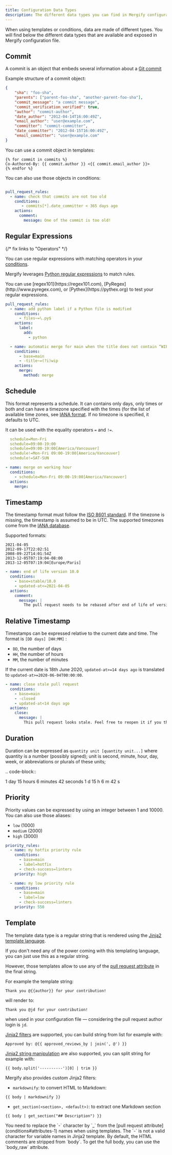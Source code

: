 ```yaml
---
title: Configuration Data Types
description: The different data types you can find in Mergify configuration file
---
```



When using templates or conditions, data are made of different types. You will
find below the different data types that are available and exposed in Mergify
configuration file.


## Commit

A commit is an object that embeds several information about a [Git
commit](https://docs.github.com/en/pull-requests/committing-changes-to-your-project/creating-and-editing-commits/about-commits)

Example structure of a commit object:

```json
{
    "sha": "foo-sha",
    "parents": ["parent-foo-sha", "another-parent-foo-sha"],
    "commit_message": "a commit message",
    "commit_verification_verified": true,
    "author": "commit-author",
    "date_author": "2012-04-14T16:00:49Z",
    "email_author": "user@example.com",
    "committer": "commit-committer",
    "date_committer": "2012-04-15T16:00:49Z",
    "email_committer": "user@example.com"
}
```

You can use a commit object in templates:


```jinja2
{% for commit in commits %}
Co-Authored-By: {{ commit.author }} <{{ commit.email_author }}>
{% endfor %}
```

You can also use those objects in conditions:

```yaml

pull_request_rules:
  - name: check that commits are not too old
    conditions:
       - commits[*].date_committer < 365 days ago
    actions:
      comment:
        message: One of the commit is too old!
```

## Regular Expressions

{/* fix links to "Operators" */}

You can use regular expressions with matching operators in your [conditions](conditions).

Mergify leverages [Python regular expressions](https://docs.python.org/3/library/re.html) to match rules.

<Info>
   You can use [regex101](https://regex101.com),
   [PyRegex](http://www.pyregex.com), or [Pythex](https://pythex.org) to test your
   regular expressions.
</Info>

```yaml
pull_request_rules:
  - name: add python label if a Python file is modified
    conditions:
      - files~=\.py$
    actions:
      label:
        add:
          - python

  - name: automatic merge for main when the title does not contain “WIP” (ignoring case)
    conditions:
      - base=main
      - -title~=(?i)wip
    actions:
      merge:
        method: merge
```

## Schedule

This format represents a schedule. It can contains only days, only times or
both and can have a timezone specified with the times (for the list of
available time zones, see [IANA format](https://www.iana.org/time-zones). If no
timezone is specified, it defaults to UTC.

It can be used with the equality operators `=` and `!=`.

```yaml
  schedule=Mon-Fri
  schedule=09:00-19:00
  schedule=09:00-19:00[America/Vancouver]
  schedule!=Mon-Fri 09:00-19:00[America/Vancouver]
  schedule!=SAT-SUN
```

```yaml
- name: merge on working hour
  conditions:
    - schedule=Mon-Fri 09:00-19:00[America/Vancouver]
  actions:
    merge:
```


## Timestamp

The timestamp format must follow the [ISO 8601
standard](https://en.wikipedia.org/wiki/ISO_8601). If the timezone is missing,
the timestamp is assumed to be in UTC. The supported timezones come from the
[IANA database](https://www.iana.org/time-zones).

Supported formats:
```
2021-04-05
2012-09-17T22:02:51
2008-09-22T14:01:54Z
2013-12-05T07:19:04-08:00
2013-12-05T07:19:04[Europe/Paris]
```

```yaml
- name: end of life version 10.0
  conditions:
    - base=stable/10.0
    - updated-at<=2021-04-05
  actions:
    comment:
      message: |
        The pull request needs to be rebased after end of life of version 10.0
```

## Relative Timestamp

Timestamps can be expressed relative to the current date and time. The format
is `[DD days] [HH:MM]` :

* `DD`, the number of days
* `HH`, the number of hours
* `MM`, the number of minutes

If the current date is 18th June 2020, `updated-at>=14 days ago` is translated
to `updated-at>=2020-06-04T00:00:00`.

```yaml
- name: close stale pull request
  conditions:
    - base=main
    - -closed
    - updated-at<14 days ago
  actions:
    close:
      message: |
        This pull request looks stale. Feel free to reopen it if you think it's a mistake.
```

## Duration

Duration can be expressed as `quantity unit [quantity unit...]` where quantity
is a number (possibly signed); unit is second, minute, hour, day, week, or
abbreviations or plurals of these units;

.. code-block::

   1 day 15 hours 6 minutes 42 seconds
   1 d 15 h 6 m 42 s

## Priority

Priority values can be expressed by using an integer between 1 and 10000.
You can also use those aliases:
* `low` (1000)
* `medium` (2000)
* `high` (3000)

```yaml
priority_rules:
  - name: my hotfix priority rule
    conditions:
      - base=main
      - label=hotfix
      - check-success=linters
    priority: high

  - name: my low priority rule
    conditions:
      - base=main
      - label=low
      - check-success=linters
    priority: 550
```

## Template

The template data type is a regular string that is rendered using the [Jinja2
template language](https://jinja.palletsprojects.com/templates/).

If you don't need any of the power coming with this templating language, you
can just use this as a regular string.

However, those templates allow to use any of the [pull request attribute](conditions/#attributes-11) in the final
string.

For example the template string:

```jinja2
Thank you @{{author}} for your contribution!
```

will render to:

```
Thank you @jd for your contribution!
```

when used in your configuration file — considering the pull request author
login is ``jd``.

[Jinja2
filters](https://jinja.palletsprojects.com/en/3.0.x/templates/#builtin-filters)
are supported, you can build string from list for example with:

```jinja2
Approved by: @{{ approved_reviews_by | join(', @') }}
```

[Jinja2 string
manipulation](https://jinja.palletsprojects.com/en/3.0.x/templates/#python-methods>)
are also supported, you can split string for example with:

```jinja2
{{ body.split('----------')[0] | trim }}
```

Mergify also provides custom Jinja2 filters:

* `markdownify`: to convert HTML to Markdown:

```jinja2
{{ body | markdownify }}
```

* `get_section(<section>, <default>)`: to extract one Markdown section

```jinja2
{{ body | get_section("## Description") }}
```

<Warning>
   You need to replace the `-` character by `_` from the [pull request attribute](conditions#attributes-1) names when
   using templates. The `-` is not a valid character for variable names in
   Jinja2 template.
</Warning>

<Info>
   By default, the HTML comments are stripped from `body`. To get the full
   body, you can use the `body_raw` attribute.
</Info>
